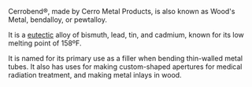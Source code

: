 Cerrobend®, made by Cerro Metal Products, is also known as Wood's Metal, bendalloy, or pewtalloy.

It is a [[eutectic]] alloy of bismuth, lead, tin, and cadmium, known for its low melting point of 158ºF.

It is named for its primary use as a filler when bending thin-walled metal tubes.  It also has uses for making custom-shaped apertures for medical radiation treatment, and making metal inlays in wood.